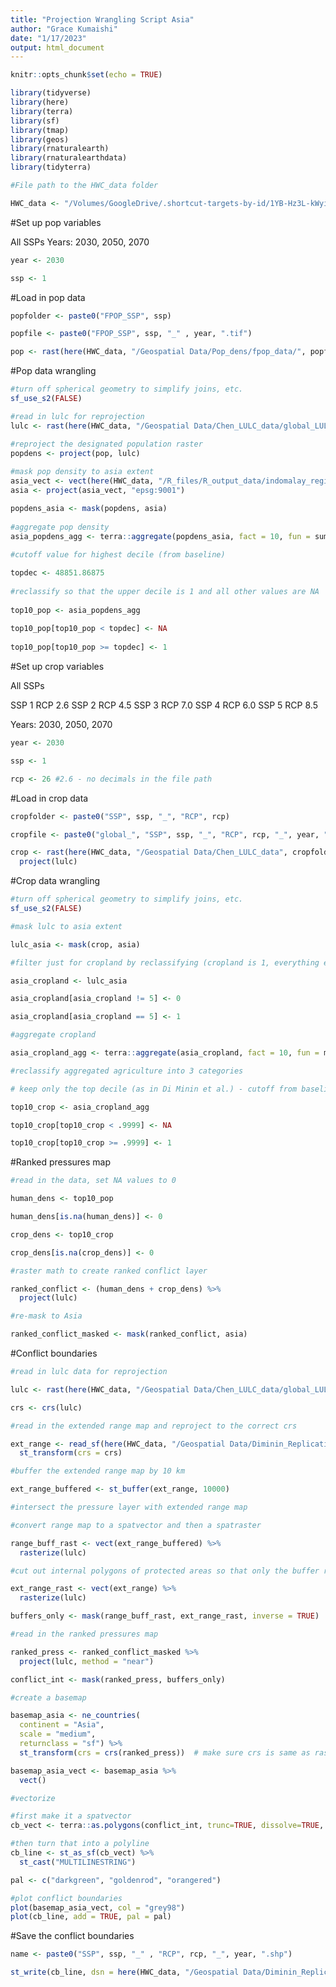 ```yaml
---
title: "Projection Wrangling Script Asia"
author: "Grace Kumaishi"
date: "1/17/2023"
output: html_document
---
```


```r
knitr::opts_chunk$set(echo = TRUE)

library(tidyverse)
library(here)
library(terra)
library(sf)
library(tmap)
library(geos)
library(rnaturalearth)
library(rnaturalearthdata)
library(tidyterra)

#File path to the HWC_data folder

HWC_data <- "/Volumes/GoogleDrive/.shortcut-targets-by-id/1YB-Hz3L-kWyiZMg2UM89GQkvqXyZUW1H/HWC_data"
```

#Set up pop variables

All SSPs
Years: 2030, 2050, 2070

```r
year <- 2030

ssp <- 1

```

#Load in pop data

```r

popfolder <- paste0("FPOP_SSP", ssp)

popfile <- paste0("FPOP_SSP", ssp, "_" , year, ".tif")

pop <- rast(here(HWC_data, "/Geospatial Data/Pop_dens/fpop_data/", popfolder, popfile))

```

#Pop data wrangling

```r
#turn off spherical geometry to simplify joins, etc.
sf_use_s2(FALSE)

#read in lulc for reprojection
lulc <- rast(here(HWC_data, "/Geospatial Data/Chen_LULC_data/global_LULC_2015.tif"))

#reproject the designated population raster
popdens <- project(pop, lulc)
  
#mask pop density to asia extent
asia_vect <- vect(here(HWC_data, "/R_files/R_output_data/indomalay_region/indomalay_region.shp"))
asia <- project(asia_vect, "epsg:9001")

popdens_asia <- mask(popdens, asia)
  
#aggregate pop density
asia_popdens_agg <- terra::aggregate(popdens_asia, fact = 10, fun = sum, na.rm = TRUE)
  
#cutoff value for highest decile (from baseline)

topdec <- 48851.86875
  
#reclassify so that the upper decile is 1 and all other values are NA
  
top10_pop <- asia_popdens_agg
  
top10_pop[top10_pop < topdec] <- NA
  
top10_pop[top10_pop >= topdec] <- 1
```

#Set up crop variables

All SSPs

SSP 1 RCP 2.6
SSP 2 RCP 4.5
SSP 3 RCP 7.0 
SSP 4 RCP 6.0 
SSP 5 RCP 8.5

Years: 2030, 2050, 2070

```r
year <- 2030

ssp <- 1

rcp <- 26 #2.6 - no decimals in the file path

```

#Load in crop data

```r

cropfolder <- paste0("SSP", ssp, "_", "RCP", rcp)

cropfile <- paste0("global_", "SSP", ssp, "_", "RCP", rcp, "_", year, ".tif")

crop <- rast(here(HWC_data, "/Geospatial Data/Chen_LULC_data", cropfolder, cropfile)) %>% 
  project(lulc)
```

#Crop data wrangling

```r
#turn off spherical geometry to simplify joins, etc.
sf_use_s2(FALSE)

#mask lulc to asia extent

lulc_asia <- mask(crop, asia)

#filter just for cropland by reclassifying (cropland is 1, everything else is 0)

asia_cropland <- lulc_asia

asia_cropland[asia_cropland != 5] <- 0

asia_cropland[asia_cropland == 5] <- 1

#aggregate cropland

asia_cropland_agg <- terra::aggregate(asia_cropland, fact = 10, fun = mean, na.rm = TRUE)

#reclassify aggregated agriculture into 3 categories

# keep only the top decile (as in Di Minin et al.) - cutoff from baseline is 1 for 90th percentile

top10_crop <- asia_cropland_agg

top10_crop[top10_crop < .9999] <- NA

top10_crop[top10_crop >= .9999] <- 1

```

#Ranked pressures map

```r
#read in the data, set NA values to 0

human_dens <- top10_pop

human_dens[is.na(human_dens)] <- 0 

crop_dens <- top10_crop

crop_dens[is.na(crop_dens)] <- 0 

#raster math to create ranked conflict layer

ranked_conflict <- (human_dens + crop_dens) %>% 
  project(lulc)

#re-mask to Asia

ranked_conflict_masked <- mask(ranked_conflict, asia)

```

#Conflict boundaries

```r
#read in lulc data for reprojection

lulc <- rast(here(HWC_data, "/Geospatial Data/Chen_LULC_data/global_LULC_2015.tif"))

crs <- crs(lulc)

#read in the extended range map and reproject to the correct crs

ext_range <- read_sf(here(HWC_data, "/Geospatial Data/Diminin_Replication_Data/extended_range/extended_range_asia.shp")) %>% 
  st_transform(crs = crs)

#buffer the extended range map by 10 km

ext_range_buffered <- st_buffer(ext_range, 10000)

#intersect the pressure layer with extended range map

#convert range map to a spatvector and then a spatraster

range_buff_rast <- vect(ext_range_buffered) %>% 
  rasterize(lulc)

#cut out internal polygons of protected areas so that only the buffer remains

ext_range_rast <- vect(ext_range) %>% 
  rasterize(lulc)

buffers_only <- mask(range_buff_rast, ext_range_rast, inverse = TRUE)

#read in the ranked pressures map

ranked_press <- ranked_conflict_masked %>% 
  project(lulc, method = "near")

conflict_int <- mask(ranked_press, buffers_only)

#create a basemap

basemap_asia <- ne_countries(
  continent = "Asia",
  scale = "medium", 
  returnclass = "sf") %>% 
  st_transform(crs = crs(ranked_press))  # make sure crs is same as raster

basemap_asia_vect <- basemap_asia %>% 
  vect()

#vectorize

#first make it a spatvector
cb_vect <- terra::as.polygons(conflict_int, trunc=TRUE, dissolve=TRUE, values=TRUE, na.rm=TRUE, extent=FALSE) #removed na.all = FALSE

#then turn that into a polyline
cb_line <- st_as_sf(cb_vect) %>% 
  st_cast("MULTILINESTRING")

pal <- c("darkgreen", "goldenrod", "orangered")

#plot conflict boundaries
plot(basemap_asia_vect, col = "grey98")
plot(cb_line, add = TRUE, pal = pal)
```

#Save the conflict boundaries

```r

name <- paste0("SSP", ssp, "_" , "RCP", rcp, "_", year, ".shp")

st_write(cb_line, dsn = here(HWC_data, "/Geospatial Data/Diminin_Replication_Data/conflict_boundaries_asia/", name), append = FALSE)
```





